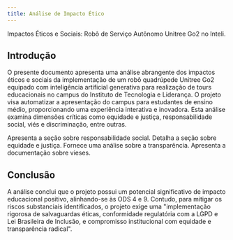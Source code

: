 ```yaml
---
title: Análise de Impacto Ético
---
```

Impactos Éticos e Sociais: Robô de Serviço Autônomo Unitree Go2 no Inteli.

## **Introdução**
O presente documento apresenta uma análise abrangente dos impactos éticos e sociais da implementação de um robô quadrúpede Unitree Go2 equipado com inteligência artificial generativa para realização de tours educacionais no campus do Instituto de Tecnologia e Liderança. O projeto visa automatizar a apresentação do campus para estudantes de ensino médio, proporcionando uma experiência interativa e inovadora. Esta análise examina dimensões críticas como equidade e justiça, responsabilidade social, viés e discriminação, entre outras.

<Cards>
  <Card
    href="/docs/sprint-1/analise-de-impacto-etico/responsabilidade-social"
    title="Responsabilidade Social"
  >
    Apresenta a seção sobre responsabilidade social.
  </Card>
  <Card
    href="/docs/sprint-1/analise-de-impacto-etico/equidade-justica"
    title="Equidade e Justiça"
  >
    Detalha a seção sobre equidade e justiça.
  </Card>
  <Card
    href="/docs/sprint-1/analise-de-impacto-etico/transparencia"
    title="Transparência"
  >
    Fornece uma análise sobre a transparência.
  </Card>
  <Card
    href="/docs/sprint-1/analise-de-impacto-etico/vieses"
    title="Viéses"
  >
    Apresenta a documentação sobre vieses.
  </Card>
</Cards>

## **Conclusão**
A análise conclui que o projeto possui um potencial significativo de impacto educacional positivo, alinhando-se às ODS 4 e 9. Contudo, para mitigar os riscos substanciais identificados, o projeto exige uma "implementação rigorosa de salvaguardas éticas, conformidade regulatória com a LGPD e Lei Brasileira de Inclusão, e compromisso institucional com equidade e transparência radical".